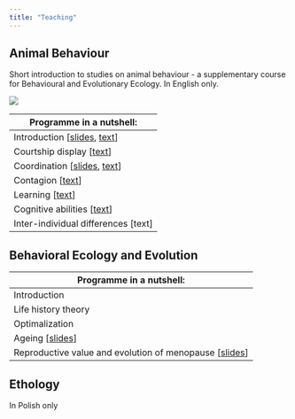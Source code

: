 ```yaml
---
title: "Teaching"
---
```


## Animal Behaviour

Short introduction to studies on animal behaviour - a supplementary course for Behavioural and Evolutionary Ecology. In English only.

![](ab_course_baner.jpg){fig-align="center"}

| Programme in a nutshell:                                                                          |
|------------------------------------------------------------------------|
| Introduction \[[slides](https://rpubs.com/kmmwj/841381), [text](https://rpubs.com/kmmwj/841486)\] |
| Courtship display \[[text](https://rpubs.com/kmmwj/845105)\]                                      |
| Coordination \[[slides](https://rpubs.com/kmmwj/847600), [text](https://rpubs.com/kmmwj/847559)\] |
| Contagion \[[text](https://rpubs.com/kmmwj/853175)\]                                              |
| Learning \[[text](https://rpubs.com/kmmwj/849914)\]                                               |
| Cognitive abilities \[[text](https://rpubs.com/kmmwj/853175)\]                                    |
| Inter-individual differences \[text\]                                                             |



## Behavioral Ecology and Evolution

| Programme in a nutshell:                                                                        |
|------------------------------------------------------------------------|
| Introduction                                                                                    |
| Life history theory                                                                             |
| Optimalization                                                                                  |
| Ageing \[[slides](https://www.rpubs.com/kmmwj/1229763)\]                                        |
| Reproductive value and evolution of menopause \[[slides](https://www.rpubs.com/kmmwj/1229759)\] |



## Ethology

In Polish only
